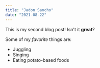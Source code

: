 ```yaml
---
title: "Jadon Sancho"
date: "2021-08-22"
---
```


This is my second blog post! Isn't it **great**?

Some of my _favorite_ things are:

- Juggling
- Singing
- Eating potato-based foods
